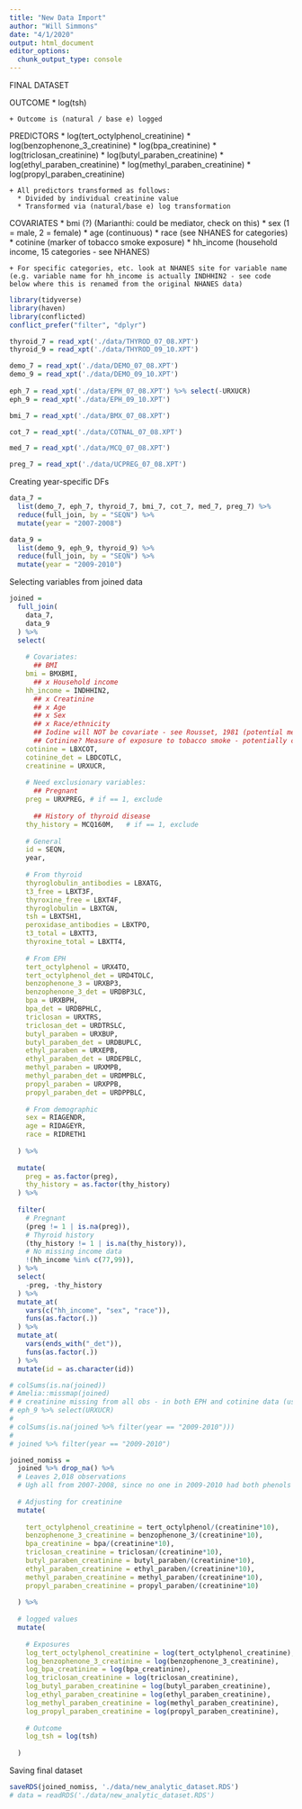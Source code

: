 ```yaml
---
title: "New Data Import"
author: "Will Simmons"
date: "4/1/2020"
output: html_document
editor_options: 
  chunk_output_type: console
---
```


FINAL DATASET

  OUTCOME
    * log(tsh)
    
    + Outcome is (natural / base e) logged

  PREDICTORS 
    * log(tert_octylphenol_creatinine)
    * log(benzophenone_3_creatinine)
    * log(bpa_creatinine)
    * log(triclosan_creatinine)
    * log(butyl_paraben_creatinine)
    * log(ethyl_paraben_creatinine)
    * log(methyl_paraben_creatinine)
    * log(propyl_paraben_creatinine)
    
    + All predictors transformed as follows:
      * Divided by individual creatinine value
      * Transformed via (natural/base e) log transformation                         
  
  COVARIATES
    * bmi (?) (Marianthi: could be mediator, check on this)
    * sex (1 = male, 2 = female)
    * age (continuous)
    * race (see NHANES for categories)
    * cotinine (marker of tobacco smoke exposure)
    * hh_income (household income, 15 categories - see NHANES)
    
    + For specific categories, etc. look at NHANES site for variable name (e.g. variable name for hh_income is actually INDHHIN2 - see code below where this is renamed from the original NHANES data)
  

```r
library(tidyverse)
library(haven)
library(conflicted)
conflict_prefer("filter", "dplyr")

```


```r

thyroid_7 = read_xpt('./data/THYROD_07_08.XPT')
thyroid_9 = read_xpt('./data/THYROD_09_10.XPT')

demo_7 = read_xpt('./data/DEMO_07_08.XPT')
demo_9 = read_xpt('./data/DEMO_09_10.XPT')
  
eph_7 = read_xpt('./data/EPH_07_08.XPT') %>% select(-URXUCR)
eph_9 = read_xpt('./data/EPH_09_10.XPT')

bmi_7 = read_xpt('./data/BMX_07_08.XPT')

cot_7 = read_xpt('./data/COTNAL_07_08.XPT')

med_7 = read_xpt('./data/MCQ_07_08.XPT')

preg_7 = read_xpt('./data/UCPREG_07_08.XPT')

```

Creating year-specific DFs

```r

data_7 =
  list(demo_7, eph_7, thyroid_7, bmi_7, cot_7, med_7, preg_7) %>%
  reduce(full_join, by = "SEQN") %>% 
  mutate(year = "2007-2008")

data_9 =
  list(demo_9, eph_9, thyroid_9) %>%
  reduce(full_join, by = "SEQN") %>% 
  mutate(year = "2009-2010")

```

Selecting variables from joined data

```r

joined = 
  full_join(
    data_7,
    data_9
  ) %>%  
  select(
    
    # Covariates:
      ## BMI
    bmi = BMXBMI,
      ## x Household income
    hh_income = INDHHIN2,
      ## x Creatinine
      ## x Age
      ## x Sex
      ## x Race/ethnicity
      ## Iodine will NOT be covariate - see Rousset, 1981 (potential mediator for methyl paraben --> thyroid function)
      ## Cotinine? Measure of exposure to tobacco smoke - potentially confounder
    cotinine = LBXCOT,
    cotinine_det = LBDCOTLC,
    creatinine = URXUCR,
    
    # Need exclusionary variables:
      ## Pregnant 
    preg = URXPREG, # if == 1, exclude
    
      ## History of thyroid disease
    thy_history = MCQ160M,   # if == 1, exclude
    
    # General
    id = SEQN,
    year,
    
    # From thyroid
    thyroglobulin_antibodies = LBXATG,
    t3_free = LBXT3F,
    thyroxine_free = LBXT4F,
    thyroglobulin = LBXTGN,
    tsh = LBXTSH1,
    peroxidase_antibodies = LBXTPO,
    t3_total = LBXTT3,
    thyroxine_total = LBXTT4,
    
    # From EPH
    tert_octylphenol = URX4TO,
    tert_octylphenol_det = URD4TOLC,
    benzophenone_3 = URXBP3,
    benzophenone_3_det = URDBP3LC,
    bpa = URXBPH,
    bpa_det = URDBPHLC,
    triclosan = URXTRS,
    triclosan_det = URDTRSLC,
    butyl_paraben = URXBUP,  
    butyl_paraben_det = URDBUPLC, 
    ethyl_paraben = URXEPB,  
    ethyl_paraben_det = URDEPBLC, 
    methyl_paraben = URXMPB,
    methyl_paraben_det = URDMPBLC,
    propyl_paraben = URXPPB,
    propyl_paraben_det = URDPPBLC,
    
    # From demographic
    sex = RIAGENDR,
    age = RIDAGEYR,
    race = RIDRETH1
    
  ) %>% 
  
  mutate(
    preg = as.factor(preg),
    thy_history = as.factor(thy_history)
  ) %>% 
  
  filter(
    # Pregnant
    (preg != 1 | is.na(preg)),
    # Thyroid history
    (thy_history != 1 | is.na(thy_history)),
    # No missing income data
    !(hh_income %in% c(77,99)),
  ) %>% 
  select(
    -preg, -thy_history
  ) %>% 
  mutate_at(
    vars(c("hh_income", "sex", "race")),
    funs(as.factor(.))
  ) %>% 
  mutate_at(
    vars(ends_with("_det")),
    funs(as.factor(.))
  ) %>% 
  mutate(id = as.character(id))

# colSums(is.na(joined))
# Amelia::missmap(joined)
# # creatinine missing from all obs - in both EPH and cotinine data (used cotinine version, fewer missing)
# eph_9 %>% select(URXUCR)
# 
# colSums(is.na(joined %>% filter(year == "2009-2010")))
# 
# joined %>% filter(year == "2009-2010")

joined_nomiss =
  joined %>% drop_na() %>% 
  # Leaves 2,018 observations
  # Ugh all from 2007-2008, since no one in 2009-2010 had both phenols and thyroid measures
  
  # Adjusting for creatinine
  mutate(
    
    tert_octylphenol_creatinine = tert_octylphenol/(creatinine*10),
    benzophenone_3_creatinine = benzophenone_3/(creatinine*10),
    bpa_creatinine = bpa/(creatinine*10),
    triclosan_creatinine = triclosan/(creatinine*10),
    butyl_paraben_creatinine = butyl_paraben/(creatinine*10),
    ethyl_paraben_creatinine = ethyl_paraben/(creatinine*10),
    methyl_paraben_creatinine = methyl_paraben/(creatinine*10),
    propyl_paraben_creatinine = propyl_paraben/(creatinine*10)
    
  ) %>% 
  
  # logged values
  mutate(
    
    # Exposures
    log_tert_octylphenol_creatinine = log(tert_octylphenol_creatinine),
    log_benzophenone_3_creatinine = log(benzophenone_3_creatinine),
    log_bpa_creatinine = log(bpa_creatinine),
    log_triclosan_creatinine = log(triclosan_creatinine),
    log_butyl_paraben_creatinine = log(butyl_paraben_creatinine),
    log_ethyl_paraben_creatinine = log(ethyl_paraben_creatinine),
    log_methyl_paraben_creatinine = log(methyl_paraben_creatinine),
    log_propyl_paraben_creatinine = log(propyl_paraben_creatinine),
    
    # Outcome
    log_tsh = log(tsh)
    
  )


```

Saving final dataset

```r

saveRDS(joined_nomiss, './data/new_analytic_dataset.RDS')
# data = readRDS('./data/new_analytic_dataset.RDS')

```

